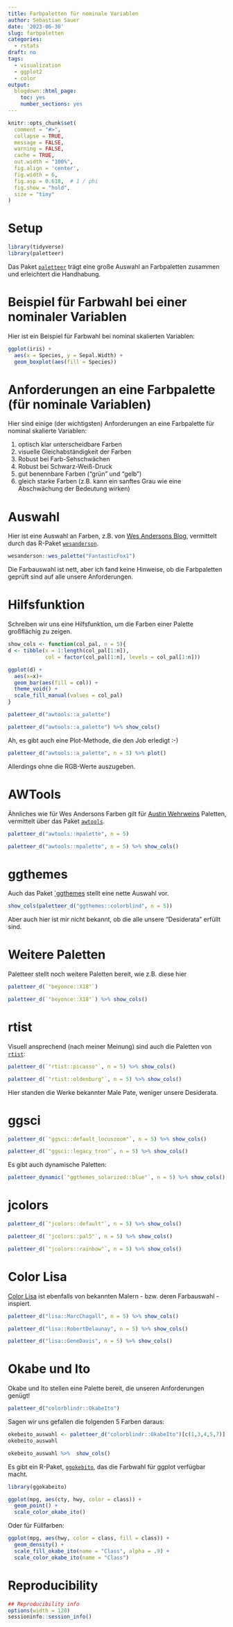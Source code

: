 ```yaml
---
title: Farbpaletten für nominale Variablen
author: Sebastian Sauer
date: '2023-06-30'
slug: farbpaletten
categories:
  - rstats
draft: no
tags:
  - visualization
  - ggplot2
  - color
output:
  blogdown::html_page:
    toc: yes
    number_sections: yes
---
```





```r
knitr::opts_chunk$set(
  comment = "#>",
  collapse = TRUE,
  message = FALSE,
  warning = FALSE,
  cache = TRUE,
  out.width = "100%",
  fig.align = 'center',
  fig.width = 6,
  fig.asp = 0.618,  # 1 / phi
  fig.show = "hold",
  size = "tiny"
)
```

# Setup


```r
library(tidyverse)
library(paletteer)
```


Das Paket [`paletteer`](https://emilhvitfeldt.github.io/paletteer/) trägt eine große Auswahl an Farbpaletten zusammen und erleichtert die Handhabung.


# Beispiel für Farbwahl bei einer nominaler Variablen

Hier ist ein Beispiel für Farbwahl bei nominal skalierten Variablen:


```r
ggplot(iris) +
  aes(x = Species, y = Sepal.Width) +
  geom_boxplot(aes(fill = Species))
```


# Anforderungen an eine Farbpalette (für nominale Variablen)

Hier sind einige (der wichtigsten) Anforderungen an eine Farbpalette für nominal skalierte Variablen:

1. optisch klar unterscheidbare Farben
2. visuelle Gleichabständigkeit der Farben
3. Robust bei Farb-Sehschwächen
4. Robust bei Schwarz-Weiß-Druck
5. gut benennbare Farben ("grün" und "gelb")
6. gleich starke Farben (z.B. kann ein sanftes Grau wie eine Abschwächung der Bedeutung wirken)


# Auswahl

Hier ist eine Auswahl an Farben, z.B. von [Wes Andersons Blog](https://wesandersonpalettes.tumblr.com/), vermittelt durch das R-Paket [`wesanderson`](https://github.com/karthik/wesanderson).


```r
wesanderson::wes_palette("FantasticFox1")
```


Die Farbauswahl ist nett, aber ich fand keine Hinweise, ob die Farbpaletten geprüft sind auf alle unsere Anforderungen.

# Hilfsfunktion 

Schreiben wir uns eine Hilfsfunktion, um die Farben einer Palette großflächig zu zeigen.



```r
show_cols <- function(col_pal, n = 5){
d <- tibble(x = 1:length(col_pal[1:n]),
            col = factor(col_pal[1:n], levels = col_pal[1:n]))

ggplot(d) +
  aes(x=x)+
  geom_bar(aes(fill = col)) +
  theme_void() +
  scale_fill_manual(values = col_pal)
}
```




```r
paletteer_d("awtools::a_palette")
```



```r
paletteer_d("awtools::a_palette") %>% show_cols()
```


Ah, es gibt auch eine Plot-Methode, die den Job erledigt :-)



```r
paletteer_d("awtools::a_palette", n = 5) %>% plot()
```

Allerdings ohne die RGB-Werte auszugeben.


# AWTools

Ähnliches wie für Wes Andersons Farben gilt für [Austin Wehrweins](https://austinwehrwein.com/) Paletten, vermittelt über das Paket [`awtools`](https://github.com/awhstin/awtools).


```r
paletteer_d("awtools::mpalette", n = 5)
```



```r
paletteer_d("awtools::mpalette", n = 5) %>% show_cols()
```


# ggthemes

Auch das Paket [`ggthemes](https://jrnold.github.io/ggthemes/) stellt eine nette Auswahl vor.


```r
show_cols(paletteer_d("ggthemes::colorblind", n = 5))
```

Aber auch hier ist mir nicht bekannt, ob die alle unsere "Desiderata" erfüllt sind.


# Weitere Paletten

Paletteer stellt noch weitere Paletten bereit, wie z.B. diese hier

```r
paletteer_d(`"beyonce::X18"`)
```







```r
paletteer_d(`"beyonce::X18"`) %>% show_cols()
```

# rtist

Visuell ansprechend (nach meiner Meinung) sind auch die Paletten von [`rtist`](https://github.com/cran/rtist):

```r
paletteer_d(`"rtist::picasso"`, n = 5) %>% show_cols()
```


```r
paletteer_d(`"rtist::oldenburg"`, n = 5) %>% show_cols()
```


Hier standen die Werke bekannter Male Pate, weniger unsere Desiderata.


# ggsci


```r
paletteer_d(`"ggsci::default_locuszoom"`, n = 5) %>% show_cols()
```



```r
paletteer_d(`"ggsci::legacy_tron"`, n = 5) %>% show_cols()
```


Es gibt auch dynamische Paletten:


```r
paletteer_dynamic(`"ggthemes_solarized::blue"`, n = 5) %>% show_cols()
```



# jcolors


```r
paletteer_d(`"jcolors::default"`, n = 5) %>% show_cols()
```



```r
paletteer_d(`"jcolors::pal5"`, n = 5) %>% show_cols()
```



```r
paletteer_d(`"jcolors::rainbow"`, n = 5) %>% show_cols()
```


# Color Lisa

[Color Lisa](https://colorlisa.com/) ist ebenfalls von bekannten Malern - bzw. deren Farbauswahl - inspiert.

```r
paletteer_d("lisa::MarcChagall", n = 5) %>% show_cols()
```


```r
paletteer_d("lisa::RobertDelaunay", n = 5) %>% show_cols()
```



```r
paletteer_d("lisa::GeneDavis", n = 5) %>% show_cols()
```


# Okabe und Ito

Okabe und Ito stellen eine Palette bereit, die unseren Anforderungen genügt!


```r
paletteer_d("colorblindr::OkabeIto")
```

Sagen wir uns gefallen die folgenden 5 Farben daraus:

```r
okebeito_auswahl <- paletteer_d("colorblindr::OkabeIto")[c(1,3,4,5,7)]
okebeito_auswahl
```



```r
okebeito_auswahl %>%  show_cols()
```

Es gibt ein R-Paket, [`ggokebito`](https://malcolmbarrett.github.io/ggokabeito/), das die Farbwahl für ggplot verfügbar macht.

```r
library(ggokabeito)

ggplot(mpg, aes(cty, hwy, color = class)) +
  geom_point() +
  scale_color_okabe_ito()
```

Oder für Füllfarben:

```r
ggplot(mpg, aes(hwy, color = class, fill = class)) +
  geom_density() +
  scale_fill_okabe_ito(name = "Class", alpha = .9) +
  scale_color_okabe_ito(name = "Class")
```



# Reproducibility

```r
## Reproducibility info
options(width = 120)
sessioninfo::session_info()
```
